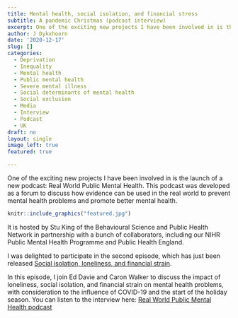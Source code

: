 ---
title: Mental health, social isolation, and financial stress
subtitle: A pandemic Christmas (podcast interview)
excerpt: One of the exciting new projects I have been involved in is the launch of a new podcast. 
author: J Dykxhoorn
date: '2020-12-17'
slug: []
categories:
  - Deprivation
  - Inequality
  - Mental health
  - Public mental health
  - Severe mental illness
  - Social determinants of mental health
  - Social exclusion
  - Media 
  - Interview
  - Podcast
  - UK
draft: no
layout: single
image_left: true
featured: true

---

One of the exciting new projects I have been involved in is the launch of a new podcast: Real World Public Mental Health. This podcast was developed as a forum to discuss how evidence can be used in the real world to prevent mental health problems and promote better mental health.

```{r, echo=FALSE, out.width="75%", fig.align = 'center', fig.cap="Photo: www.nzcompare.com"}
knitr::include_graphics("featured.jpg")
```

It is hosted by Stu King of the Behavioural Science and Public Health Network in partnership with a bunch of collaborators, including our NIHR Public Mental Health Programme and Public Health England. 

I was delighted to participate in the second episode, which has just been released [Social isolation, loneliness, and financial strain](https://www.buzzsprout.com/1427881/6798052-social-isolation-loneliness-financial-strain-dr-jen-dykxhoorn-ed-davie-caron-walker). 

In this episode, I join Ed Davie and Caron Walker to discuss the impact of loneliness, social isolation, and financial strain on mental health problems, with consideration to the influence of COVID-19 and the start of the holiday season. You can listen to the interview here: [Real World Public Mental Health podcast](http://bit.ly/3r1thMn)

